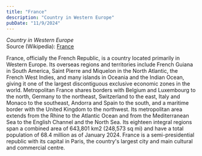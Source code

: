```yaml
---
title: "France"
description: "Country in Western Europe"
pubDate: "11/9/2024"
---
```


*Country in Western Europe*  
Source (Wikipedia): [France][1]

France, officially the French Republic, is a country located primarily in Western Europe. Its overseas regions and territories include French Guiana in South America, Saint Pierre and Miquelon in the North Atlantic, the French West Indies, and many islands in Oceania and the Indian Ocean, giving it one of the largest discontiguous exclusive economic zones in the world. Metropolitan France shares borders with Belgium and Luxembourg to the north, Germany to the northeast, Switzerland to the east, Italy and Monaco to the southeast, Andorra and Spain to the south, and a maritime border with the United Kingdom to the northwest. Its metropolitan area extends from the Rhine to the Atlantic Ocean and from the Mediterranean Sea to the English Channel and the North Sea. Its eighteen integral regions span a combined area of 643,801 km2 (248,573 sq mi) and have a total population of 68.4 million as of January 2024. France is a semi-presidential republic with its capital in Paris, the country's largest city and main cultural and commercial centre.

[1]: https://en.wikipedia.org/wiki/France
